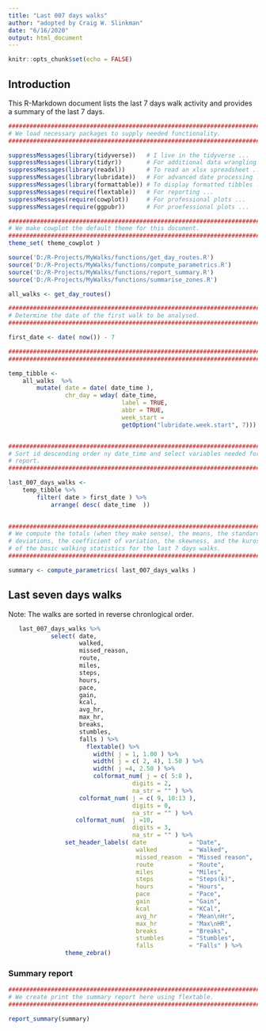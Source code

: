 ```yaml
---
title: "Last 007 days walks"
author: "adopted by Craig W. Slinkman"
date: "6/16/2020"
output: html_document
---
```


```r
knitr::opts_chunk$set(echo = FALSE)
```

## Introduction
This R-Markdown document lists the last 7 days walk activity and provides a summary of the last 7 days.

```r
###########################################################################
# We load necessary packages to supply needed functionality.
###########################################################################

suppressMessages(library(tidyverse))   # I live in the tidyverse ...
suppressMessages(library(tidyr))       # For additional data wrangling ...
suppressMessages(library(readxl))      # To read an xlsx spreadsheet ...
suppressMessages(library(lubridate))   # For advanced date processing ...
suppressMessages(library(formattable)) # To display formatted tibbles ...
suppressMessages(require(flextable))   # For reporting ...
suppressMessages(require(cowplot))     # For professional plots ...
suppressMessages(require(ggpubr))      # For proefessional plots ...
```


```r

###########################################################################
# We make cowplot the default theme for this document.
###########################################################################
theme_set( theme_cowplot )
```

```r
source('D:/R-Projects/MyWalks/functions/get_day_routes.R')
source('D:/R-Projects/MyWalks/functions/compute_parametrics.R')
source('D:/R-Projects/MyWalks/functions/report_summary.R')
source('D:/R-Projects/MyWalks/functions/summarise_zones.R')
```

```r
all_walks <- get_day_routes()
```

```r

############################################################################
# Determine the date of the first walk to be analysed.
############################################################################

first_date <- date( now()) - 7

############################################################################# Add plain date and chr_day for reporting.
###########################################################################

temp_tibble <-    
    all_walks  %>% 
        mutate( date = date( date_time ),
                chr_day = wday( date_time,
                                label = TRUE,
                                abbr = TRUE,
                                week_start = 
                                getOption("lubridate.week.start", 7)))


###########################################################################
# Sort id descending order ny date_time and select variables needed for 
# report.
############################################################################

last_007_days_walks <- 
    temp_tibble %>% 
        filter( date > first_date ) %>% 
            arrange( desc( date_time  )) 
                    
```

```r

############################################################################
# We compute the totals (when they make sense), the means, the standard
# deviations, the coefficient of variation, the skewness, and the kurosis
# of the basic walking statistics for the last 7 days walks.
###########################################################################

summary <- compute_parametrics( last_007_days_walks )
```

## Last seven days walks 

Note: The walks are sorted in reverse chronlogical order.  



```r

   last_007_days_walks %>%
            select( date,
                    walked,
                    missed_reason,
                    route,
                    miles,
                    steps,
                    hours,
                    pace,
                    gain,
                    kcal,
                    avg_hr,
                    max_hr,
                    breaks,
                    stumbles, 
                    falls ) %>% 
                      flextable() %>% 
                        width( j = 1, 1.00 ) %>% 
                        width( j = c( 2, 4), 1.50 ) %>% 
                        width( j =4, 2.50 ) %>% 
                        colformat_num( j = c( 5:8 ),
                                   digits = 2,
                                   na_str = "" ) %>% 
                    colformat_num( j = c( 9, 10:13 ),
                                   digits = 0,
                                   na_str = "" ) %>% 
                   colformat_num(  j =10, 
                                   digits = 3,
                                   na_str = "" ) %>% 
                set_header_labels( date            = "Date",
                                    walked         = "Walked",
                                    missed_reason  = "Missed reason",
                                    route          = "Route",
                                    miles          = "Miles",
                                    steps          = "Steps(k)",
                                    hours          = "Hours",
                                    pace           = "Pace",
                                    gain           = "Gain",
                                    kcal           = "KCal",
                                    avg_hr         = "Mean\nHr",
                                    max_hr         = "Max\nHR",
                                    breaks         = "Breaks",
                                    stumbles       = "Stumbles",
                                    falls          = "Falls" ) %>%
                theme_zebra()
```

### Summary report

```r

###########################################################################
# We create print the summary report here using flextable.
###########################################################################

report_summary(summary)
```
